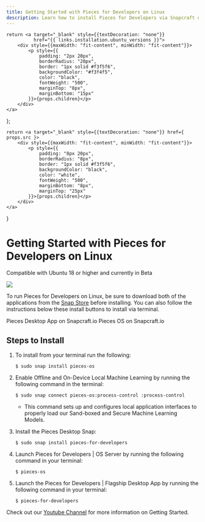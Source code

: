```yaml
---
title: Getting Started with Pieces for Developers on Linux
description: Learn how to install Pieces for Developers via Snapcraft or by using Shell/Bash commands on your Linux distro.
---
```


<link rel="canonical" href="https://docs.pieces.app/installation-getting-started/linux" />

    return <a target="_blank" style={{textDecoration: "none"}}
              href="{{ links.installation.ubuntu_versions }}">
        <div style={{maxWidth: "fit-content", minWidth: "fit-content"}}>
            <p style={{
                padding: "2px 20px",
                borderRadius: "20px",
                border: "1px solid #f3f5f6",
                backgroundColor: "#f3f4f5",
                color: "black",
                fontWeight: "500",
                marginTop: "8px",
                marginBottom: "15px"
            }}>{props.children}</p>
        </div>
    </a>
};

    return <a target="_blank" style={{textDecoration: "none"}} href={ props.src }>
        <div style={{maxWidth: "fit-content", minWidth: "fit-content"}}>
            <p style={{
                padding: "8px 20px",
                borderRadius: "8px",
                border: "1px solid #f3f5f6",
                backgroundColor: "black",
                color: "white",
                fontWeight: "500",
                marginBottom: "8px",
                marginTop: "25px"
            }}>{props.children}</p>
        </div>
    </a>
}

# Getting Started with Pieces for Developers on Linux

<ReleasePill>Compatible with Ubuntu 18 or higher and currently in Beta</ReleasePill>

![](/assets/installation/robots_linux.png)

To run Pieces for Developers on Linux, be sure to download both of the applications from the <a target="_blank" href="https://snapcraft.io">Snap Store</a> before installing. You can also follow the instructions below these install buttons to install via terminal.

<InstallButton src="https://snapcraft.io/pieces-for-developers">Pieces Desktop App on Snapcraft.io</InstallButton>
<InstallButton src="https://snapcraft.io/pieces-os">Pieces OS on Snapcraft.io</InstallButton>

## Steps to Install

1. To install from your terminal run the following:
    ```shell
    $ sudo snap install pieces-os
    ```

2. Enable Offline and On-Device Local Machine Learning by running the following command in the terminal:
    ```shell
    $ sudo snap connect pieces-os:process-control :process-control
    ```

    - This command sets up and configures local application interfaces to properly load our Sand-boxed and Secure Machine Learning Models.

3. Install the Pieces Desktop Snap:
    ```shell
    $ sudo snap install pieces-for-developers
    ```

4. Launch Pieces for Developers | OS Server by running the following command in your terminal:
    ```shell
    $ pieces-os
    ```

5. Launch the Pieces for Developers | Flagship Desktop App by running the following command in your terminal:
    ```shell
    $ pieces-for-developers
    ```

Check out our <a target="_blank" href="https://www.youtube.com/@getpieces">Youtube Channel</a> for more information on Getting Started.
